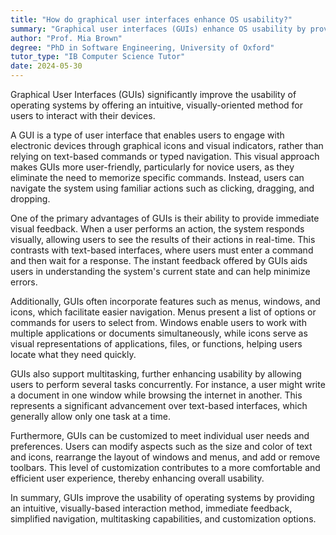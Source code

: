 ```yaml
---
title: "How do graphical user interfaces enhance OS usability?"
summary: "Graphical user interfaces (GUIs) enhance OS usability by providing intuitive, visual-based interaction with the operating system."
author: "Prof. Mia Brown"
degree: "PhD in Software Engineering, University of Oxford"
tutor_type: "IB Computer Science Tutor"
date: 2024-05-30
---
```


Graphical User Interfaces (GUIs) significantly improve the usability of operating systems by offering an intuitive, visually-oriented method for users to interact with their devices.

A GUI is a type of user interface that enables users to engage with electronic devices through graphical icons and visual indicators, rather than relying on text-based commands or typed navigation. This visual approach makes GUIs more user-friendly, particularly for novice users, as they eliminate the need to memorize specific commands. Instead, users can navigate the system using familiar actions such as clicking, dragging, and dropping.

One of the primary advantages of GUIs is their ability to provide immediate visual feedback. When a user performs an action, the system responds visually, allowing users to see the results of their actions in real-time. This contrasts with text-based interfaces, where users must enter a command and then wait for a response. The instant feedback offered by GUIs aids users in understanding the system's current state and can help minimize errors.

Additionally, GUIs often incorporate features such as menus, windows, and icons, which facilitate easier navigation. Menus present a list of options or commands for users to select from. Windows enable users to work with multiple applications or documents simultaneously, while icons serve as visual representations of applications, files, or functions, helping users locate what they need quickly.

GUIs also support multitasking, further enhancing usability by allowing users to perform several tasks concurrently. For instance, a user might write a document in one window while browsing the internet in another. This represents a significant advancement over text-based interfaces, which generally allow only one task at a time.

Furthermore, GUIs can be customized to meet individual user needs and preferences. Users can modify aspects such as the size and color of text and icons, rearrange the layout of windows and menus, and add or remove toolbars. This level of customization contributes to a more comfortable and efficient user experience, thereby enhancing overall usability.

In summary, GUIs improve the usability of operating systems by providing an intuitive, visually-based interaction method, immediate feedback, simplified navigation, multitasking capabilities, and customization options.
    